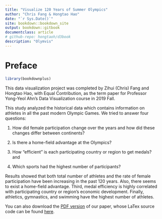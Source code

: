```yaml
--- 
title: "Visualize 120 Years of Summer Olympics"
author: "Chris Fang & Hongtao Hao"
date: "`r Sys.Date()`"
site: bookdown::bookdown_site
output: bookdown::gitbook
documentclass: article
# github-repo: hongtaoh/d3book
description: "Olymvis"
---
```

# Preface{-}

```r
library(bookdownplus)
```

This data visualization project was completed by Zihui (Chris) Fang and Hongtao Hao, with Equal Contribution, as the term paper for Professor Yong-Yeol Ahn's Data Visualization course in 2019 Fall.

This study analyzed the historical data which contains information on athletes in all the past modern Olympic Games. We tried to answer four questions:

1. How did female participation change over the years and how did these changes differ between continents?

2. Is there a home-field advantage at the Olympics?

3. How “efficient” is each participating country or region to get medals? and

4. Which sports had the highest number of participants?

Results showed that both total number of athletes and the rate of female participation have been increasing in the past 120 years. Also, there seems to exist a home-field advantage. Third, medal efficiency is highly correlated with participating country or region’s economic development. Finally, athletics, gymnastics, and swimming have the highest number of athletes.

You can also download the [PDF version](https://raw.githubusercontent.com/hongtaoh/olymvis/master/static/tex-pdf/fang_hao_olymvis.pdf) of our paper, whose LaTex source code can be found [here](https://github.com/hongtaoh/olymvis/blob/master/static/tex-pdf/fang_hao_olymvis.tex).
